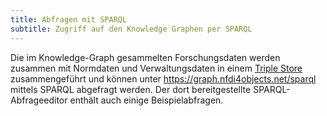 ```yaml
---
title: Abfragen mit SPARQL
subtitle: Zugriff auf den Knowledge Graphen per SPARQL
---
```


Die im Knowledge-Graph gesammelten Forschungsdaten werden zusammen mit Normdaten und Verwaltungsdaten in einem [Triple Store](#triple-store) zusammengeführt und können unter <https://graph.nfdi4objects.net/sparql> mittels SPARQL abgefragt werden. Der dort bereitgestellte SPARQL-Abfrageeditor enthält auch einige Beispielabfragen.

<!-- TODO: Beispielabfragen hier -->

